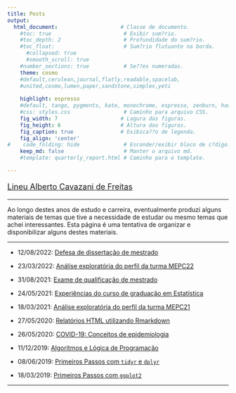 ```yaml
---
title: Posts
output:
  html_document:                    # Classe de documento.
    #toc: true                       # Exibir sum?rio.
    #toc_depth: 2                    # Profundidade do sum?rio.
    #toc_float:                      # Sum?rio flutuante na borda.
      #collapsed: true
      #smooth_scroll: true
    #number_sections: true           # Se??es numeradas.
    theme: cosmo
    #default,cerulean,journal,flatly,readable,spacelab,
    #united,cosmo,lumen,paper,sandstone,simplex,yeti
    
    highlight: espresso
    #default, tango, pygments, kate, monochrome, espresso, zenburn, haddock, and textmate
    #css: styles.css                 # Caminho para arquivo CSS.
    fig_width: 7                    # Lagura das figuras.
    fig_height: 6                   # Altura das figuras.
    fig_caption: true               # Exibica??o de legenda.
    fig_align: 'center'
#    code_folding: hide              # Esconder/exibir bloco de c?digo.
    keep_md: false                   # Manter o arquivo md.
    #template: quarterly_report.html # Caminho para o template.  

---
```



<font size="4"> 
<p align=”center”> [Lineu Alberto Cavazani de Freitas](https://lineu96.github.io) </center>
</font> 

---

Ao longo destes anos de estudo e carreira, eventualmente produzi alguns materiais de temas que tive a necessidade de estudar ou mesmo temas que achei interessantes. Esta página é uma tentativa de organizar e disponibilizar alguns destes materiais.

---

 - 12/08/2022: [Defesa de dissertação de mestrado](10-defesa-msc.html)

 - 23/03/2022: [Análise exploratória do perfil da turma MEPC22](9-mepc2022.html)

 - 31/08/2021: [Exame de qualificação de mestrado](8-quali.html)

 - 24/05/2021: [Experiências do curso de graduação em Estatística](7-aula-inaugural.html)
 
 - 18/03/2021: [Análise exploratória do perfil da turma MEPC21](6-mepc2021.html)
 
 - 27/05/2020: [Relatórios HTML utilizando Rmarkdown](5-rmarkdown.html)
 
 - 26/05/2020: [COVID-19: Conceitos de epidemiologia](4-epidem.html)
 
 - 11/12/2019: [Algoritmos e Lógica de Programação](3-logprog.html)
 
 - 08/06/2019: [Primeiros Passos com `tidyr` e `dplyr`](2-tidyr-dplyr.html)
 
 - 18/03/2019: [Primeiros Passos com `ggplot2`](1-ggplot2.html)
 
---

<div class="tocify-extend-page" data-unique="tocify-extend-page" style="height: 0;"></div>